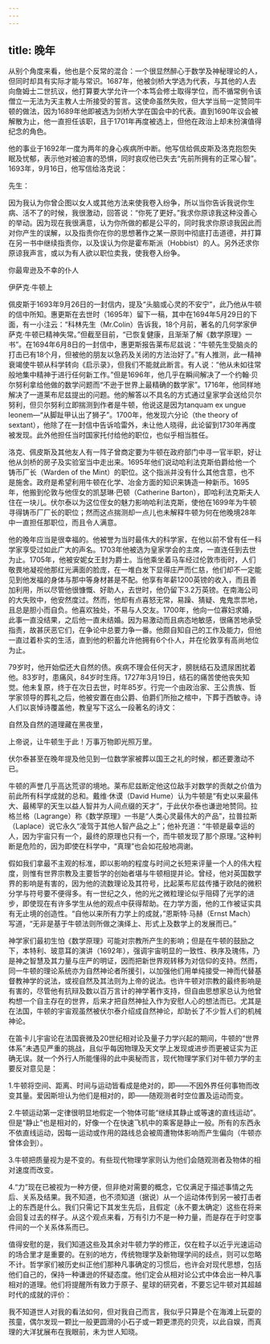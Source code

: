 ```yaml
---
---
---
```

title: 晚年
---




从别个角度来看，他也是个反常的混合：一个很显然醉心于数学及神秘理论的人，但同时却具有实际才能与常识。1687年，他被剑桥大学选为代表，与其他的人去向詹姆士二世抗议，他打算要大学允许一个本笃会修士取得学位，而不循常例令该僧立一无法为天主教人士所接受的誓言。这使命虽然失败，但大学当局一定赞同牛顿的做法，因为1689年他即被选为剑桥大学在国会中的代表。直到1690年议会被解散为止，他一直担任该职，且于1701年再度被选上，但他在政治上却未扮演值得纪念的角色。

他的事业于1692年一度为两年的身心疾病所中断。他写信给佩皮斯及洛克抱怨失眠及忧郁，表示他对被迫害的恐惧，同时哀叹他已失去“先前所拥有的正常心智”。1693年，9月16日，他写信给洛克说：

先生：

因为我认为你曾企图以女人或其他方法来使我卷入纷争，所以当你告诉我说你生病、活不了的时候，我很激动，回答说：“你死了更好。”我求你原谅我这种没善心的举动。因为现在我很满意，认为你所做的都是公平的，同时我求你原谅我因此而对你产生的误解，以及指责你在你的思想著作之某一原则中彻底打击道德，并打算在另一书中继续指责你，以及误认为你是霍布斯派（Hobbist）的人。另外还求你原谅我声言，或以为有人欲以职位卖我，使我卷入纷争。

你最卑逊及不幸的仆人

伊萨克·牛顿上

佩皮斯于1693年9月26日的一封信内，提及“头脑或心灵的不安宁”，此乃他从牛顿的信中所知。惠更斯在去世时（1695年）留下一稿，其中在1694年5月29日的下面，有一小注云：“科林先生（Mr.Colin）告诉我，18个月前，著名的几何学家伊萨克·牛顿已精神失常。”但截至目前，“已恢复健康，且渐渐了解《数学原理》一书”。在1694年6月8日的一封信中，惠更斯报告莱布尼兹说：“牛顿先生受脑炎的打击已有18个月，但被他的朋友以急药及关闭的方法治好了。”有人推测，此一精神衰竭使牛顿从科学转向《启示录》，但我们不能就此断言。有人说：“他从未如往常般地集中精神于进行任何新工作。”但是1696年，他几乎在瞬间解决了一个约翰·贝尔努利拿给他做的数学问题而“不逊于世界上最精确的数学家”。1716年，他同样地解决了一道莱布尼兹提出的问题。他的解答以不具名的方式通过皇家学会送给贝尔努利，但贝尔努利立即揣测到作者是牛顿，他说这是因为tanquam ex ungue leonem—“从脚趾甲认出了狮子”。1700年，他发现六分论（the theory of sextant），他除了在一封信中告诉哈雷外，未让他人晓得，此论留到1730年再度被发现。此外他担任当时国家托付给他的职位，也似乎相当胜任。

洛克、佩皮斯及其他友人有一阵子曾商定要为牛顿在政府部门中寻一官半职，好让他从剑桥的房子及实验室当中走出来。1695年他们说动哈利法克斯伯爵给他一个铸币厂长（Warden of the Mint）的职位。这个指派并没有什么其他含意，也不是施舍。政府是希望利用牛顿在化学、冶金方面的知识来铸造一种新币。1695年，他搬到伦敦与他侄女的凯瑟琳·巴顿（Catherine Barton），即哈利法克斯夫人住在一块儿。伏尔泰以为这位侄女的魅力影响哈利法克斯，使他在1699年为牛顿寻得铸币厂厂长的职位；然而这点揣测却一点儿也未解释牛顿为何在他晚境28年中一直担任那职位，而且令人满意。

他的晚年应当是很幸福的。他被誉为当时最伟大的科学家，在他以前不曾有任一科学家享受过如此广大的声名。1703年他被选为皇家学会的主席，一直连任到去世为止。1705年，他被安妮女王封为爵士。当他乘坐着马车经过伦敦市街时，人们敬畏地凝视他那红光满面的脸庞，在一堆白发下显得庄严而仁慈，他们却不一定能见到他发福的身体与那中等身材甚是不配。他享有年薪1200英镑的收入，而且善加利用，所以尽管他很慷慨、好助人，去世时，他仍留下3.2万英镑。在南海公司的大失败中，他安然度过。然而，他却有点喜怒无常，易躁、猜疑、鬼鬼祟祟地，且总是胆小而自负。他喜欢独处，不易与人交友。1700年，他向一位寡妇求婚，此事一直没结果，之后他一直未结婚。因为易激动而且病态地敏感，很痛苦地承受指责，故甚厌恶它们，在争论中总要力争一番。他颇自知自己的工作及能力，但他一直过着朴实的生活，直到他的积蓄允许他拥有6个仆人，并在伦敦享有高尚地位为止。

79岁时，他开始偿还大自然的债。疾病不理会任何天才，膀胱结石及遗尿困扰着他。83岁时，患痛风，84岁时生痔。1727年3月19日，结石的痛苦使他丧失知觉。他未复原，终于在次日去世，时年85岁。行完一个由政治家、王公贵族、哲学家领导的葬礼之后，他被安置在由公爵、伯爵们所抬之棺中，下葬于西敏寺。诗人们以哀悼诗覆盖他，教皇写下这么一段著名的诗文：

自然及自然的道理藏在黑夜里，

上帝说，让牛顿生于此！万事万物即光照万里。



伏尔泰甚至在晚年提及他见到一位数学家被葬以国王之礼的时候，都还要激动不已。

牛顿的声誉几乎高达荒谬的境地。莱布尼兹断定他这位敌手对数学的贡献之价值为前此所有科学成就的总和。戴维·休谟（David Hume）认为牛顿是“有史以来最伟大、最稀罕的天生以益人智并为人间点缀的天才”，于此伏尔泰也谦逊地赞同。拉格兰格（Lagrange）称《数学原理》一书是“人类心灵最伟大的产品”，拉普拉斯（Laplace）说它永久“凌驾于其他人智产品之上”；他补充道：“牛顿是最幸运的人，因为宇宙只有一个，最终的原理也只有一个，而牛顿发现了那个原理。”这种判断是危险的，因为即使在科学中，“真理”也会如花般地凋谢。

假如我们拿最不主观的标准，即以影响的程度与时间之长短来评量一个人的伟大程度，则惟有世界宗教及主要哲学的创始者堪与牛顿相提并论。曾经，他对英国数学界的影响是有害的，因为他的流数理论及其符号，比起莱布尼兹传播于欧陆的微积分学与符号要不便得多。有一世纪之久，他的光之微粒理论似乎阻碍了光学的进步，即使现在有许多学生从他的观点中获得帮助。在力学方面，他的工作被证实具有无止境的创造性。“自他以来所有力学上的成就，”恩斯特·马赫（Ernst Mach）写道，“无非是基于牛顿法则所做之演绎上、形式上及数学上的发展而已。”

神学家们最初生怕《数学原理》可能对宗教所产生的影响；但是在牛顿的鼓励之下，本特利、玻意耳的演讲（1692年），强调宇宙明显的一致性、秩序及瑰伟，乃是神之智慧及其力量与庄严的明证，因而把新世界观转移为对信仰的支持。然而，同一牛顿的理论系统亦为自然神论者所援引，以加强他们用单纯接受一神而代替基督教神学的说法，或视自然及其法则为上帝的说法。也许牛顿对宗教的最终影响是有害的，尽管他有抗辩及数以百万言计的神学著作支持，但自由思想家总认为他曾构想一个自主存在的世界，后来才把自然神扯入作为安慰人心的想法而已。尤其是在法国，牛顿的宇宙观虽然被伏尔泰介绍成自然神论，却助长了不少哲人们的机械神论。

在笛卡儿宇宙论在法国衰微及20世纪相对论及量子力学兴起的期间，牛顿的“世界体系”未遇见严重的挑战，且似乎每因物理及天文学上发现或进步而更被证实为正确无误。就一个外行人所能懂得的此中奥秘而言，现代物理学家们对牛顿力学的主要反对意见是：

1.牛顿将空间、距离、时间与运动皆看成是绝对的，即——不因外界任何事物而改变其量。爱因斯坦认为他们是相对的，即——随观测者时空位置及运动而变。

2.牛顿运动第一定律很明显地假定一个物体可能“继续其静止或等速的直线运动”。但是“静止”也是相对的，好像一个在快速飞机中的乘客是静止一般。所有的东西永不依直线运动，因每一运动或作用的路线总会被周遭物体影响而产生偏向（牛顿亦曾体会到）。

3.牛顿把质量视为是不变的。有些现代物理学家则认为他们会随观测者及物体的相对速度而改变。

4.“力”现在已被视为一种方便，但非绝对需要的概念，它仅满足于描述事情之先后、关系及结果。我不知道，也不须知道（据说）从一个运动体传到另一被打击者上的东西是什么。我们只需记下其发生先后，且假定（永不要太确定）这些在将来会回复过去的样子。从这个观点来看，万有引力不是一种力量，而是存在于时空事件间的一个关系体系而已。

值得安慰的是，我们知道这些及其余对牛顿力学的修正，仅在粒子以近乎光速运动的场合里才是重要的。在别的地方，传统物理学及新物理学间的歧点，则可以忽略不计。哲学家们被历史纠正他们那种凡事确定的习惯后，也许会对现代思想，包括他们自己的，保持一种谦逊的怀疑态度。他们定会从相对论公式中体会出一种凡事相对的道理。他们将提醒所有致力于原子、星球的研究者，不要忘记牛顿对其超越时代的成就的评价：

我不知道世人对我的看法如何，但对我自己而言，我似乎只算是个在海滩上玩耍的孩童，偶尔发现一颗比一般更圆滑的小石子或一颗更漂亮的贝壳，以此自娱，而真理的大洋犹展布在我眼前，未为世人知晓。